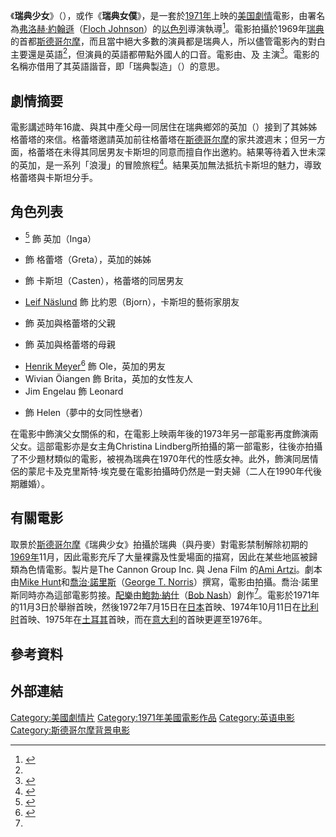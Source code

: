 {{Infobox film
|name           = Maid in Sweden
|image          = 
|image_size     =
|caption        = 
|director       = {{tsl|en|Dan Wolman}}（署名為[[Floch_Johnson|Floch Johnson]]）
|producer       = [[Ami_Artzi|Ami Artzi]]
|cinematography = [[Hans_Welin|Hans Welin]]
|released       ={{Film date|1971|11|03}}
|editing        = [[George_T._Norris|George T. Norris]]
|starring= {{tsl|en|Christina Lindberg}}<br />{{tsl|sv|Monica Ekman|蒙尼卡·埃克曼}}<br />{{tsl|sv|Krister Ekman|克里斯特·埃克曼}}<br />[[Leif_Näslund|Leif Näslund]]<br/>{{tsl|en|Per-Axel Arosenius}}<br/>{{tsl|en|Ittla Frodi}}<br/>{{tsl|en|Tina Hedström}}<br/>[[Henrik_Meyer|Henrik Meyer]]<br/>[[Wivian_Öiangen|Wivian Öiangen]]<br/>[[Jim_Engelau|Jim Engelau]]
|language       = [[英语|英语]]<ref name="imdb"/>
|music          = [[Bob_Nash|Bob Nash]]<ref>{{cite web |url=https://www.fandor.com/films/maid_in_sweden |title=Maid in Sweden 1971 film |work=fandor.com |access-date=2016-06-17 |archive-date=2020-10-19 |archive-url=https://web.archive.org/web/20201019142714/https://www.fandor.com/films/maid_in_sweden |dead-url=no }}</ref>
|runtime        = 80 分鐘
|country        = 美国<br />瑞典
}}

《'''瑞典少女'''》（{{lang-en|Maid in Sweden}}），或作《'''瑞典女僕'''》，是一套於[[1971年电影|1971年]]上映的[[美国电影|美国]][[劇情片|劇情]]電影，由署名為[[弗洛赫·約翰遜|弗洛赫·約翰遜]]（[[Floch_Johnson|Floch Johnson]]）的[[以色列|以色列]]導演{{tsl|en|Dan Wolman}}執導<ref name="tvguide">{{cite web |url=http://www.tvguide.com/movies/maid-in-sweden/review/295501/ |title=Maid In Sweden 1971 movie |work=tvguide.com |access-date=2016-06-17 |language=en |archive-date=2020-10-27 |archive-url=https://web.archive.org/web/20201027030317/https://www.tvguide.com/movies/maid-in-sweden/review/295501/ |dead-url=no }}</ref>。電影拍攝於1969年[[瑞典|瑞典]]的首都[[斯德哥尔摩|斯德哥尔摩]]，而且當中絕大多數的演員都是瑞典人，所以儘管電影內的對白主要還是英語<ref name="imdb"/>，但演員的英語都帶點外國人的口音。電影由{{tsl|sv|Christina Lindberg}}、{{tsl|sv|Monica Ekman}}及 {{tsl|sv|Krister Ekman}}主演<ref name="sfi">{{cite web |url=http://www.sfi.se/sv/svensk-filmdatabas/Item/?itemid=40362&type=MOVIE&iv=Basic&ref=/templates/SwedishFilmSearchResult.aspx?id%3d1225%26epslanguage%3dsv%26searchword%3dmaid+in+sweden%26type%3dMovieTitle%26match%3dBegin%26page%3d1%26prom%3dFalse |title=''Maid in Sweden'' |access-date=2014-03-19 |publisher={{tsl|sv|Svensk Filmdatabas|瑞典電影資料庫|Svensk Filmdatabas}} |language=sv |archive-date=2015-09-24 |archive-url=https://web.archive.org/web/20150924134001/http://www.sfi.se/sv/svensk-filmdatabas/Item/?itemid=40362&type=MOVIE&iv=Basic&ref=%2Ftemplates%2FSwedishFilmSearchResult.aspx%3Fid%3D1225&epslanguage=sv&searchword=maid+in+sweden&type=MovieTitle&match=Begin&page=1&prom=False |dead-url=no }}</ref>。電影的名稱亦借用了其英語諧音，即「瑞典製造」（{{lang|en|''Made'' in Sweden}}）的意思。

==劇情摘要==
電影講述時年16歲、與其中產父母一同居住在瑞典鄉郊{{r|tvguide}}的英加（{{lang|sv|Inga}}）接到了其姊姊格蕾塔的來信。格蕾塔邀請英加前往格蕾塔在[[斯德哥尔摩|斯德哥尔摩]]的家共渡週末；但另一方面，格蕾塔在未得其同居男友卡斯坦的同意而擅自作出邀約。結果等待着入世未深的英加，是一系列「浪漫」的冒險旅程<ref name="imdb">{{IMDb title |id=0064624 |title=''Maid in Sweden'' |access-date=2014-03-19 }}</ref>。結果英加無法抵抗卡斯坦的魅力，導致格蕾塔與卡斯坦分手{{r|bfi}}。

==角色列表==
* {{tsl|sv|Christina Lindberg}}<ref>{{cite web|url=https://www.amazon.com/Maid-Sweden-Christina-Lindberg/dp/B00177Y9SY|title=Maid in Sweden|work=amazon.com|access-date=2016-06-17|archive-date=2012-01-03|archive-url=https://web.archive.org/web/20120103091219/http://www.amazon.com/Maid-Sweden-Christina-Lindberg/dp/B00177Y9SY|dead-url=no}}</ref> 飾 英加（Inga）
* {{tsl|sv|Monica Ekman|蒙尼卡·埃克曼}} 飾 格蕾塔（Greta），英加的姊姊
* {{tsl|sv|Krister Ekman|克里斯特·埃克曼}} 飾 卡斯坦（Casten），格蕾塔的同居男友
* [[Leif_Näslund|Leif Näslund]] 飾 比約恩（Bjorn），卡斯坦的藝術家朋友{{r|imdb}}
* {{tsl|sv|Per-Axel Arosenius}} 飾 英加與格蕾塔的父親
* {{tsl|sv|Ittla Frodi}} 飾 英加與格蕾塔的母親
* [[Henrik_Meyer|Henrik Meyer]]<ref name="bfi">{{cite web|url=http://www.bfi.org.uk/films-tv-people/4ce2b73e5f517|title=Maid in Sweden (1971)|work=bfi.org.uk|access-date=2016-06-17|archive-date=2020-10-20|archive-url=https://web.archive.org/web/20201020181652/https://www2.bfi.org.uk/films-tv-people/4ce2b73e5f517|dead-url=no}}</ref> 飾 Ole，英加的男友
* Wivian Öiangen 飾 Brita，英加的女性友人
* Jim Engelau 飾 Leonard
* {{tsl|sv|Tina Hedström}} 飾 Helen（夢中的女同性戀者）

在電影中飾演父女關係的{{tsl|sv|Per-Axel Arosenius}}和{{tsl|sv|Christina Lindberg}}，在電影上映兩年後的1973年另一部電影{{tsl|sv|Thriller – en grym film}}再度飾演兩父女。這部電影亦是女主角Christina Lindberg所拍攝的第一部電影，往後亦拍攝了不少題材類似的電影，被視為瑞典在1970年代的性感女神{{r|tvguide}}。此外，飾演同居情侶的蒙尼卡及克里斯特·埃克曼在電影拍攝時仍然是一對夫婦（二人在1990年代後期離婚）。

==有關電影==
取景於[[斯德哥尔摩|斯德哥尔摩]]《瑞典少女》拍攝於瑞典（與丹麥）對電影禁制解除初期的[[1969年电影|1969年]]11月，因此電影充斥了大量裸露及性愛場面的描寫，因此在某些地區被歸類為色情電影。製片是The Cannon Group Inc. 與 Jena Film 的[[Ami_Artzi|Ami Artzi]]。劇本由[[Mike_Hunt|Mike Hunt]]和[[喬治·諾里斯|喬治·諾里斯]]（[[George_T._Norris|George T. Norris]]）撰寫，電影由{{tsl|sv|Hans Welin}}拍攝。喬治·諾里斯同時亦為這部電影剪接。[[配樂|配樂]]由[[鮑勃·納什|鮑勃·納什]]（[[Bob_Nash|Bob Nash]]）創作<ref name="sfi"/>。電影於1971年的11月3日於舉辦首映，然後1972年7月15日在[[日本|日本]]首映、1974年10月11日在[[比利时|比利时]]首映、1975年在[[土耳其|土耳其]]首映，而在[[意大利|意大利]]的首映更遲至1976年。

==參考資料==
{{reflist}}

==外部連結==

[[Category:美國劇情片|Category:美國劇情片]]
[[Category:1971年美國電影作品|Category:1971年美國電影作品]]
[[Category:英语电影|Category:英语电影]]
[[Category:斯德哥尔摩背景电影|Category:斯德哥尔摩背景电影]]